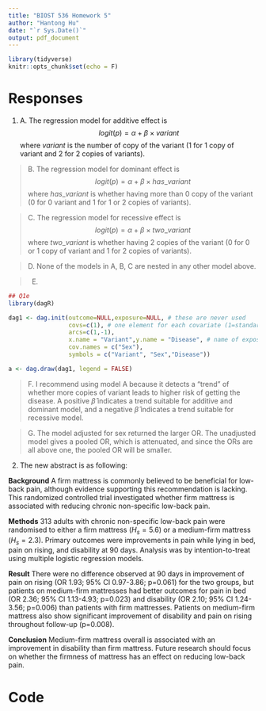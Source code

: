 ---
title: "BIOST 536 Homework 5"
author: "Hantong Hu"
date: "`r Sys.Date()`"
output: pdf_document
---

```{r setup, include=FALSE}
library(tidyverse)
knitr::opts_chunk$set(echo = F)
```

# Responses

1. A. The regression model for additive effect is
$$
logit(p)=\alpha+\beta\times{variant}
$$
where $variant$ is the number of copy of the variant (1 for 1 copy of variant and 2 for 2 copies of variants).

> B. The regression model for dominant effect is
$$
logit(p)=\alpha+\beta\times{has\_variant}
$$
where $has\_variant$ is whether having more than 0 copy of the variant (0 for 0 variant and 1 for 1 or 2 copies of variants).

> C. The regression model for recessive effect is
$$
logit(p)=\alpha+\beta\times{two\_variant}
$$
where $two\_variant$ is whether having 2 copies of the variant (0 for 0 or 1 copy of variant and 1 for 2 copies of variants).

> D. None of the models in A, B, C are nested in any other model above.

> E. 

```{r q1e, warning=FALSE, message=FALSE, echo =F}
## Q1e
library(dagR)

dag1 <- dag.init(outcome=NULL,exposure=NULL, # these are never used
                 covs=c(1), # one element for each covariate (1=standard, 2=unmeasured)
                 arcs=c(1,-1),
                 x.name = "Variant",y.name = "Disease", # name of exposure and outcome
                 cov.names = c("Sex"),
                 symbols = c("Variant", "Sex","Disease"))

a <- dag.draw(dag1, legend = FALSE)
```

> F. I recommend using model A because it detects a "trend" of whether more copies of variant leads to higher risk of getting the disease. A positive $\hat{\beta}$ indicates a trend suitable for additive and dominant model, and a negative $\hat{\beta}$ indicates a trend suitable for recessive model.

> G. The model adjusted for sex returned the larger OR. The unadjusted model gives a pooled OR, which is attenuated, and since the ORs are all above one, the pooled OR will be smaller.

2. The new abstract is as following:

**Background** A firm mattress is commonly believed to be beneficial for low-back pain, although evidence supporting this recommendation is lacking. This randomized controlled trial investigated whether firm mattress is associated with reducing chronic non-specific low-back pain.

**Methods** 313 adults with chronic non-specific low-back pain were randomised to either a firm mattress ($H_s=5.6$) or a medium-firm mattress ($H_s=2.3$). Primary outcomes were improvements in pain while lying in bed, pain on rising, and
disability at 90 days. Analysis was by intention-to-treat using multiple logistic regression models.

**Result** There were no difference observed at 90 days in improvement of pain on rising (OR 1.93; 95% CI 0.97-3.86; p=0.061) for the two groups, but patients on medium-firm mattresses had better outcomes for pain in bed (OR 2.36; 95% CI 1.13-4.93; p=0.023) and disability (OR 2.10; 95% CI 1.24-3.56; p=0.006) than patients with firm mattresses. Patients on medium-firm mattress also show significant improvement of disability and pain on rising throughout follow-up (p=0.008).

**Conclusion** Medium-firm mattress overall is associated with an improvement in disability than firm mattress. Future research should focus on whether the firmness of mattress has an effect on reducing low-back pain.


\pagebreak

# Code
```{r ref.label=knitr::all_labels(), echo=TRUE, eval=FALSE}
```